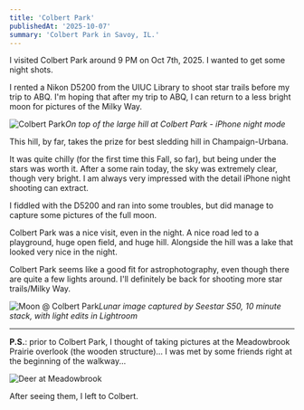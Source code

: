 ```yaml
---
title: 'Colbert Park'
publishedAt: '2025-10-07'
summary: 'Colbert Park in Savoy, IL.'
---
```


I visited Colbert Park around 9 PM on Oct 7th, 2025. I wanted to get some night shots.

I rented a Nikon D5200 from the UIUC Library to shoot star trails before my trip to ABQ. I'm hoping that after my trip to ABQ, I can return to a less bright moon for pictures of the Milky Way.

![Colbert Park](/colbert_park/colbert-park-1.jpeg)*On top of the large hill at Colbert Park - iPhone night mode*

This hill, by far, takes the prize for best sledding hill in Champaign-Urbana.

It was quite chilly (for the first time this Fall, so far), but being under the stars was worth it. After a some rain today, the sky was extremely clear, though very bright. I am always very impressed with the detail iPhone night shooting can extract.

I fiddled with the D5200 and ran into some troubles, but did manage to capture some pictures of the full moon.

Colbert Park was a nice visit, even in the night. A nice road led to a playground, huge open field, and huge hill. Alongside the hill was a lake that looked very nice in the night.

Colbert Park seems like a good fit for astrophotography, even though there are quite a few lights around. I'll definitely be back for shooting more star trails/Milky Way.

![Moon @ Colbert Park](/colbert_park/colbert-park-2.png)*Lunar image captured by Seestar S50, 10 minute stack, with light edits in Lightroom*

-----------------

**P.S.**: prior to Colbert Park, I thought of taking pictures at the Meadowbrook Prairie overlook (the wooden structure)... I was met by some friends right at the beginning of the walkway...

![Deer at Meadowbrook](/meadowbrook_park/meadowbrook-park-deers-1.jpeg)

After seeing them, I left to Colbert.